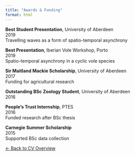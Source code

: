 ```yaml
---
title: "Awards & Funding"
format: html
---
```


::: {.cv-entry}
**Best Student Presentation**, University of Aberdeen  
<span class="cv-dates">2019</span>  
Travelling waves as a form of spatio-temporal asynchrony
:::

::: {.cv-entry}
**Best Presentation**, Iberian Vole Workshop, Porto  
<span class="cv-dates">2019</span>  
Spatio-temporal asynchrony in a cyclic vole species
:::

::: {.cv-entry}
**Sir Maitland Mackie Scholarship**, University of Aberdeen  
<span class="cv-dates">2017</span>  
Funding for agricultural research
:::

::: {.cv-entry}
**Outstanding BSc Zoology Student**, University of Aberdeen  
<span class="cv-dates">2016</span>  
:::

::: {.cv-entry}
**People’s Trust Internship**, PTES  
<span class="cv-dates">2016</span>  
Funded research after BSc thesis
:::

::: {.cv-entry}
**Carnegie Summer Scholarship**  
<span class="cv-dates">2015</span>  
Supported BSc data collection
:::

[$\leftarrow$ Back to CV Overview](cv.qmd)
